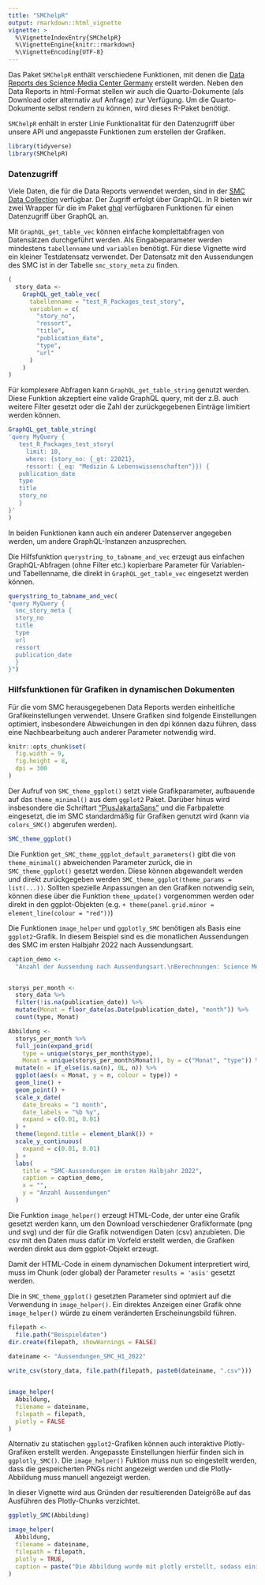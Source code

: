 ```yaml
---
title: "SMChelpR"
output: rmarkdown::html_vignette
vignette: >
  %\VignetteIndexEntry{SMChelpR}
  %\VignetteEngine{knitr::rmarkdown}
  %\VignetteEncoding{UTF-8}
---
```


Das Paket `SMChelpR` enthält verschiedene Funktionen, mit denen die [Data Reports des Science Media Center Germany](https://www.sciencemediacenter.de/angebote?story_type=Data+%26+Facts) erstellt werden. Neben den Data Reports in html-Format stellen wir auch die Quarto-Dokumente (als Download oder alternativ auf Anfrage) zur Verfügung. Um die Quarto-Dokumente selbst rendern zu können, wird dieses R-Paket benötigt.

`SMChelpR` enhält in erster Linie Funktionalität für den Datenzugriff über unsere API und angepasste Funktionen zum erstellen der Grafiken.


```r
library(tidyverse)
library(SMChelpR)
```

### Datenzugriff

Viele Daten, die für die Data Reports verwendet werden, sind in der [SMC Data Collection](https://github.com/sciencemediacenter/DataCollection) verfügbar. Der Zugriff erfolgt über GraphQL. In R bieten wir zwei Wrapper für die im Paket [ghql](https://cran.r-project.org/package=ghql) verfügbaren Funktionen für einen Datenzugriff über GraphQL an.

Mit `GraphQL_get_table_vec` können einfache komplettabfragen von Datensätzen durchgeführt werden. Als Eingabeparameter werden mindestens `tabellenname` und `variablen` benötigt.
Für diese Vignette wird ein kleiner Testdatensatz verwendet. Der Datensatz mit den Aussendungen des SMC ist in der Tabelle `smc_story_meta` zu finden.

```r

(
  story_data <-
    GraphQL_get_table_vec(
      tabellenname = "test_R_Packages_test_story",
      variablen = c(
        "story_no",
        "ressort",
        "title",
        "publication_date",
        "type",
        "url"
      )
    )
)
```

Für komplexere Abfragen kann `GraphQL_get_table_string` genutzt werden. Diese Funktion akzeptiert eine valide GraphQL query, mit der z.B. auch weitere Filter gesetzt oder die Zahl der zurückgegebenen Einträge limitiert werden können.

```r
GraphQL_get_table_string(
'query MyQuery {
   test_R_Packages_test_story(
     limit: 10, 
     where: {story_no: {_gt: 22021}, 
     ressort: {_eq: "Medizin & Lebenswissenschaften"}}) {
   publication_date
   type
   title
   story_no
   }
}'
)
```

In beiden Funktionen kann auch ein anderer Datenserver angegeben werden, um andere GraphQL-Instanzen anzusprechen.


Die Hilfsfunktion `querystring_to_tabname_and_vec` erzeugt aus einfachen GraphQL-Abfragen (ohne Filter etc.) kopierbare Parameter für Variablen- und Tabellenname, die direkt in `GraphQL_get_table_vec` eingesetzt werden können.

```r
querystring_to_tabname_and_vec(
"query MyQuery {
  smc_story_meta {
  story_no
  title
  type
  url
  ressort
  publication_date
  }
}")
```

### Hilfsfunktionen für Grafiken in dynamischen Dokumenten

Für die vom SMC herausgegebenen Data Reports werden einheitliche Grafikeinstellungen verwendet. Unsere Grafiken sind folgende Einstellungen optimiert, insbesondere Abweichungen in den dpi können dazu führen, dass eine Nachbearbeitung auch anderer Parameter notwendig wird. 

```r
knitr::opts_chunk$set(
  fig.width = 9, 
  fig.height = 8, 
  dpi = 300
)
``` 

Der Aufruf von `SMC_theme_ggplot()` setzt viele Grafikparameter, aufbauende auf das `theme_minimal()` aus dem  `ggplot2` Paket. Darüber hinus wird insbesondere die Schriftart ["PlusJakartaSans"]() und die Farbpalette eingesetzt, die im SMC standardmäßig für Grafiken genutzt wird (kann via `colors_SMC()` abgerufen werden).

```r
SMC_theme_ggplot()
```

Die Funktion `get_SMC_theme_ggplot_default_parameters()` gibt die von `theme_minimal()` abweichenden Parameter zurück, die in `SMC_theme_ggplot()` gesetzt werden. Diese können abgewandelt werden und direkt zurückgegeben werden `SMC_theme_ggplot(theme_params = list(...))`. Sollten spezielle Anpassungen an den Grafiken notwendig sein, können diese über die Funktion `theme_update()` vorgenommen werden oder direkt in den ggplot-Objekten (e.g. `+ theme(panel.grid.minor = element_line(colour = "red"))`)

Die Funktionen `image_helper` und `ggplotly_SMC` benötigen als Basis eine `ggplot2`-Grafik. In diesem Beispiel sind es die monatlichen Aussendungen des SMC im ersten Halbjahr 2022 nach Aussendungsart.

```r

caption_demo <- 
  "Anzahl der Aussendung nach Aussendungsart.\nBerechnungen: Science Media Center Germany."


storys_per_month <- 
  story_data %>% 
  filter(!is.na(publication_date)) %>% 
  mutate(Monat = floor_date(as.Date(publication_date), "month")) %>% 
  count(type, Monat)

Abbildung <- 
  storys_per_month %>% 
  full_join(expand_grid(
    type = unique(storys_per_month$type), 
    Monat = unique(storys_per_month$Monat)), by = c("Monat", "type")) %>% 
  mutate(n = if_else(is.na(n), 0L, n)) %>% 
  ggplot(aes(x = Monat, y = n, colour = type)) +
  geom_line() +
  geom_point() +
  scale_x_date(
    date_breaks = "1 month", 
    date_labels = "%b %y", 
    expand = c(0.01, 0.01)
  ) + 
  theme(legend.title = element_blank()) +
  scale_y_continuous(
    expand = c(0.01, 0.01)
  ) +
  labs(
    title = "SMC-Aussendungen im ersten Halbjahr 2022",
    caption = caption_demo,
    x = "", 
    y = "Anzahl Aussendungen"
  ) 
``` 

Die Funktion `image_helper()` erzeugt HTML-Code, der unter eine Grafik gesetzt werden kann, um den Download verschiedener Grafikformate (png und svg) und der für die Grafik notwendigen Daten (csv) anzubieten. Die csv mit den Daten muss dafür im Vorfeld erstellt werden, die Grafiken werden direkt aus dem ggplot-Objekt erzeugt. 

Damit der HTML-Code in einem dynamischen Dokument interpretiert wird, muss im Chunk (oder global) der Parameter `results = 'asis'` gesetzt werden.

Die in `SMC_theme_ggplot()` gesetzten Parameter sind optmiert auf die Verwendung in `image_helper()`. Ein direktes Anzeigen einer Grafik ohne `image_helper()` würde zu einem veränderten Erscheinungsbild führen.


```r
filepath <-
  file.path("Beispieldaten")
dir.create(filepath, showWarnings = FALSE)

dateiname <- "Aussendungen_SMC_H1_2022"
  
write_csv(story_data, file.path(filepath, paste0(dateiname, ".csv")))


image_helper(
  Abbildung,
  filename = dateiname,
  filepath = filepath,
  plotly = FALSE
)
``` 

Alternativ zu statischen `ggplot2`-Grafiken können auch interaktive Plotly-Grafiken erstellt werden. Angepasste Einstellungen hierfür finden sich in `ggplotly_SMC()`. Die `image_helper()` Fuktion muss nun so eingestellt werden, dass die gespeicherten PNGs nicht angezeigt werden und die Plotly-Abbildung muss manuell angezeigt werden.

In dieser Vignette wird aus Gründen der resultierenden Dateigröße auf das Ausführen des Plotly-Chunks verzichtet.

```r
ggplotly_SMC(Abbildung)
```


```r


image_helper(
  Abbildung,
  filename = dateiname,
  filepath = filepath,
  plotly = TRUE,
  caption = paste("Die Abbildung wurde mit plotly erstellt, sodass einige ggplot Features wie Untertitel oder Bildunterschriften nicht mehr verfügbar sind. Entpsrechend müssten entsprechende captions jetzt hier eingefügt werden.")
)

```
